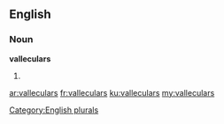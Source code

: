 ==English==

===Noun===
'''valleculars'''

# {{plural of|vallecular}}

[[Category:English plurals]]

[[ar:valleculars]]
[[fr:valleculars]]
[[ku:valleculars]]
[[my:valleculars]]